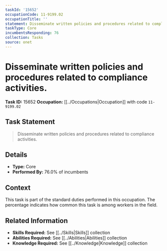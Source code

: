 ```yaml
---
taskId: '15652'
occupationCode: 11-9199.02
occupationTitle: ''
statement: Disseminate written policies and procedures related to compliance activities.
taskType: Core
incumbentsResponding: 76
collection: Tasks
source: onet
---
```

# Disseminate written policies and procedures related to compliance activities.

**Task ID:** 15652
**Occupation:** [[../Occupations|Occupation]] with code `11-9199.02`

## Task Statement

> Disseminate written policies and procedures related to compliance activities.

## Details

- **Type:** Core
- **Performed By:** 76.0% of incumbents

## Context

This task is part of the standard duties performed in this occupation. The percentage indicates how common this task is among workers in the field.

## Related Information

- **Skills Required:** See [[../Skills|Skills]] collection
- **Abilities Required:** See [[../Abilities|Abilities]] collection
- **Knowledge Required:** See [[../Knowledge|Knowledge]] collection
